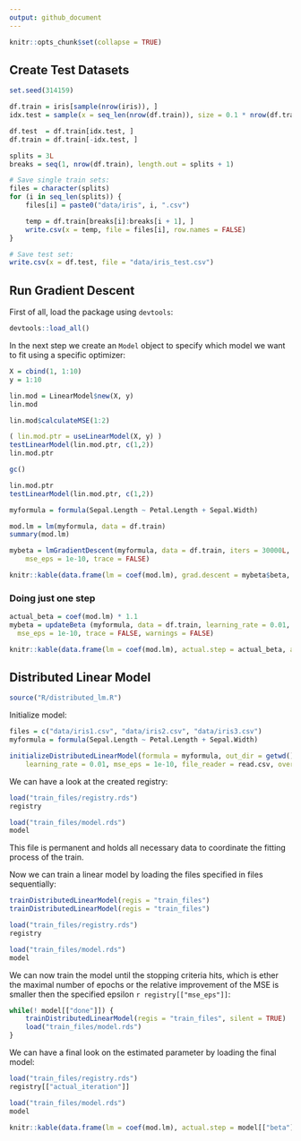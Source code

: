 ```yaml
---
output: github_document
---
```


```r
knitr::opts_chunk$set(collapse = TRUE)
```

## Create Test Datasets

```r
set.seed(314159)

df.train = iris[sample(nrow(iris)), ]
idx.test = sample(x = seq_len(nrow(df.train)), size = 0.1 * nrow(df.train))

df.test  = df.train[idx.test, ]
df.train = df.train[-idx.test, ]

splits = 3L
breaks = seq(1, nrow(df.train), length.out = splits + 1)

# Save single train sets:
files = character(splits)
for (i in seq_len(splits)) {
	files[i] = paste0("data/iris", i, ".csv")

	temp = df.train[breaks[i]:breaks[i + 1], ]
	write.csv(x = temp, file = files[i], row.names = FALSE)
}

# Save test set:
write.csv(x = df.test, file = "data/iris_test.csv")
```


## Run Gradient Descent 

First of all, load the package using `devtools`:

```r
devtools::load_all()
```

In the next step we create an `Model` object to specify which model we want to fit using a specific optimizer:

```r
X = cbind(1, 1:10)
y = 1:10

lin.mod = LinearModel$new(X, y)
lin.mod

lin.mod$calculateMSE(1:2)

( lin.mod.ptr = useLinearModel(X, y) )
testLinearModel(lin.mod.ptr, c(1,2))
lin.mod.ptr

gc()

lin.mod.ptr
testLinearModel(lin.mod.ptr, c(1,2))
```


```r
myformula = formula(Sepal.Length ~ Petal.Length + Sepal.Width)

mod.lm = lm(myformula, data = df.train)
summary(mod.lm)

mybeta = lmGradientDescent(myformula, data = df.train, iters = 30000L, learning_rate = 0.01,
	mse_eps = 1e-10, trace = FALSE)
```
```r
knitr::kable(data.frame(lm = coef(mod.lm), grad.descent = mybeta$beta, diff = coef(mod.lm) - mybeta$beta))
```

### Doing just one step

```r
actual_beta = coef(mod.lm) * 1.1
mybeta = updateBeta (myformula, data = df.train, learning_rate = 0.01, actual_beta = actual_beta, 
  mse_eps = 1e-10, trace = FALSE, warnings = FALSE)

knitr::kable(data.frame(lm = coef(mod.lm), actual.step = actual_beta, after.step = mybeta$beta))
```

## Distributed Linear Model

```r
source("R/distributed_lm.R")
```

Initialize model:

```r
files = c("data/iris1.csv", "data/iris2.csv", "data/iris3.csv")
myformula = formula(Sepal.Length ~ Petal.Length + Sepal.Width)

initializeDistributedLinearModel(formula = myformula, out_dir = getwd(), files = files, epochs = 30000L, 
	learning_rate = 0.01, mse_eps = 1e-10, file_reader = read.csv, overwrite = TRUE)
```

We can have a look at the created registry:
```r
load("train_files/registry.rds")
registry

load("train_files/model.rds")
model
```

This file is permanent and holds all necessary data to coordinate the fitting process of the train.

Now we can train a linear model by loading the files specified in files sequentially:

```r
trainDistributedLinearModel(regis = "train_files")
trainDistributedLinearModel(regis = "train_files")

load("train_files/registry.rds")
registry

load("train_files/model.rds")
model
```

We can now train the model until the stopping criteria hits, which is ether the maximal number of epochs or the relative improvement of the MSE is smaller then the specified epsilon `r registry[["mse_eps"]]`: 

```r
while(! model[["done"]]) {
	trainDistributedLinearModel(regis = "train_files", silent = TRUE)
	load("train_files/model.rds")
}
```

We can have a final look on the estimated parameter by loading the final model:

```r
load("train_files/registry.rds")
registry[["actual_iteration"]]

load("train_files/model.rds")
model

knitr::kable(data.frame(lm = coef(mod.lm), actual.step = model[["beta"]]), diff = coef(mod.lm) - model[["beta"]])
```